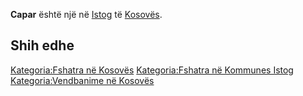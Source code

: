 {{Fshat në 
 | Emri                = Capar
 | EmriAlt                = 
 | NAME_SHORT_FORM=      
 | NAME_GENERIC=      
 | NAME_SORT_NAME_RO=      CAPAR
 | FULL_NAME_RO = Capar
 | FULL_NAME_ND_RO=Capar
 | SORT_NAME_RG=CAPAR
 | FULL_NAME_RG=Capar
 | FULL_NAME_ND_RG=Capar
 | SRP_NAME_SHORT_FORM=      
 | SRP_NAME_GENERIC=      
 | SRP_NAME_SORT_NAME_RO=      
 | SRP_FULL_NAME_RO = 
 | SRP_FULL_NAME_ND_RO=
 | SRP_SORT_NAME_RG=
 | SRP_FULL_NAME_RG=
 | SRP_FULL_NAME_ND_RG=
 | Emri (Rasa dhanore) = 
 | Figura              = 
 | Shteti              = Kosovo
 | Komuna              = Istog
 | Kodi postar         = 
 | Sipërfaqja          = 

 | Popullsia           = 

 | Regj. i popullsisë  = 
 | Dend. e popullsisë  = 
 | Faqja zyrtare       = 
 <!--- Koordinatat ----> 
 | Gjerësia            = 42.453611
 | Gjatësia            = 21.548333
 | Lartësia            = 
}}
'''Capar''' është një [[]] në [[Istog]] të [[Kosovës]].

<!-- == Gjeografia == -->
<!-- == Historia == -->
<!-- == Demografia == -->
== Shih edhe ==
{{Komuna Istog}}
{{Kosovo-Administrata-Cung}}

[[Kategoria:Fshatra në Kosovës]]
[[Kategoria:Fshatra në Kommunes Istog]]
[[Kategoria:Vendbanime në Kosovës]]